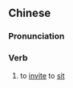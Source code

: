 ==Chinese==
{{zh-forms}}

===Pronunciation===
{{zh-pron
|m=yánzuò
|cat=v
}}

===Verb===
{{zh-verb}}

# {{lb|zh|archaic}} to [[invite]] to [[sit]]